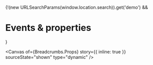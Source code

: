 
<Meta of={Breadcrumbs} name="Events & properties" />

{!(new URLSearchParams(window.location.search)).get('demo') && <h1>Events & properties</h1>}

<Canvas
  of={Breadcrumbs.Props}
  story={{ inline: true }}
  sourceState="shown"
  type="dynamic"
/>

<Controls of={Breadcrumbs.Props} sort="requiredFirst" />
